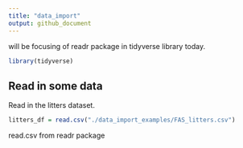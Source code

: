 ```yaml
---
title: "data_import"
output: github_document
---
```


will be focusing of readr package in tidyverse library today.

```r
library(tidyverse)
```

## Read in some data

Read in the litters dataset.

```r
litters_df = read.csv("./data_import_examples/FAS_litters.csv")
```

read.csv from readr package
